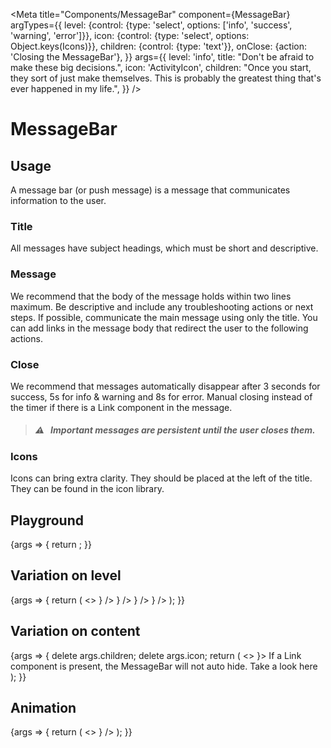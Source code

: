 
<Meta
  title="Components/MessageBar"
  component={MessageBar}
  argTypes={{
    level: {control: {type: 'select', options: ['info', 'success', 'warning', 'error']}},
    icon: {control: {type: 'select', options: Object.keys(Icons)}},
    children: {control: {type: 'text'}},
    onClose: {action: 'Closing the MessageBar'},
  }}
  args={{
    level: 'info',
    title: "Don't be afraid to make these big decisions.",
    icon: 'ActivityIcon',
    children:
      "Once you start, they sort of just make themselves. This is probably the greatest thing that's ever happened in my life.",
  }}
/>

# MessageBar

## Usage

A message bar (or push message) is a message that communicates information to the user.

### Title

All messages have subject headings, which must be short and descriptive.

### Message

We recommend that the body of the message holds within two lines maximum. Be descriptive and include any troubleshooting actions or next steps. If possible, communicate the main message using only the title. You can add links in the message body that redirect the user to the following actions.

### Close

We recommend that messages automatically disappear after 3 seconds for success, 5s for info & warning and 8s for error.
Manual closing instead of the timer if there is a Link component in the message.

> ##### ⚠️ &nbsp; Important messages are persistent until the user closes them.

### Icons

Icons can bring extra clarity. They should be placed at the left of the title. They can be found in the <LinkTo kind="Guidelines/Iconography" story="Standard">icon library</LinkTo>.

## Playground

<Canvas>
  <Story name="Standard">
    {args => {
      return <MessageBar {...args} icon={React.createElement(Icons[args.icon])} />;
    }}
  </Story>
</Canvas>

<ArgsTable story="Standard" />

## Variation on level

<Canvas>
  <Story name="Level">
    {args => {
      return (
        <>
          <MessageBar {...args} title="Info" level="info" icon={<Icons.InfoRoundIcon />} />
          <MessageBar {...args} title="Success" level="success" icon={<Icons.GiftIcon />} />
          <MessageBar {...args} title="Warning" level="warning" icon={<Icons.HelpIcon />} />
          <MessageBar {...args} title="Error" level="error" icon={<Icons.DangerIcon />} />
        </>
      );
    }}
  </Story>
</Canvas>

## Variation on content

<Canvas>
  <Story name="Content">
    {args => {
      delete args.children;
      delete args.icon;
      return (
        <>
          <MessageBar {...args} level="success" title="This one has a title only" />
          <MessageBar {...args} title="This one has a Link" icon={<Icons.LinkIcon />}>
            If a Link component is present, the MessageBar will not auto hide. <Link>Take a look here</Link>
          </MessageBar>
        </>
      );
    }}
  </Story>
</Canvas>

## Animation

<Canvas>
  <Story name="Animate">
    {args => {
      return (
        <>
          <AnimateMessageBar>
            <MessageBar {...args} title="Info" level="info" icon={<Icons.InfoRoundIcon />} />
          </AnimateMessageBar>
        </>
      );
    }}
  </Story>
</Canvas>
